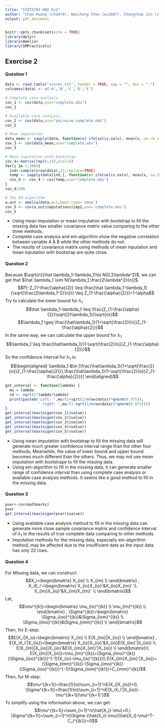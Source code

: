 ```yaml
---
title: "STAT5703 HW2 Ex1"
author: "Chao Huang (ch3474), Wancheng Chen (wc2687), Chengchao Jin (cj2628)"
output: pdf_document
---
```


```r
knitr::opts_chunk$set(echo = TRUE)
library(dplyr)
library(Amelia)
library(SMPracticals)
```

## Exercise 2

#### Question 1

```r
data <- read.table('scores.txt', header = TRUE, sep = "", dec = ".")
colnames(data) <- c('A','B','C','D','E')
```

```r
# Complete case analysis.
cov_1 <- cov(data,use="complete.obs")
cov_1
```

```r
# Available case analysis.
cov_2 <- cov(data,use="pairwise.complete.obs")
cov_2
```

```r
# Mean imputation
data_mean <- sapply(data, function(x) ifelse(is.na(x), mean(x, na.rm = TRUE), x))
cov_3 <- cov(data_mean,use="complete.obs")
cov_3
```
```r
# Mean inputation with bootstrap
cov_4<-matrix(rep(0,25),ncol=5)
for(i in 1:200){
  ind<-sample(nrow(data),22,replace=TRUE)
  temp <- sapply(data[ind,], function(x) ifelse(is.na(x), mean(x, na.rm = TRUE), x))
  cov_4 <- cov_4 + cov(temp,use="complete.obs")
}
cov_4/200
```

```r
# The EM-algorithm
a.out <- amelia(data,m=1,boot.type='none')
cov_5 <- cov(a.out$imputations$imp1,use='complete.obs')
cov_5
```

* Using mean imputation or mean imputation with bootstrap to fill the missing data has smaller covariance matrix value comparing to the other three methods.
* Complete case analysis and em-algorithm show the negative correlation between variable A & B while the other methods do not.
* The results of covariance matrix using methods of mean inputation and mean inputation with bootstrap are quite close.

#### Question 2

Because $\sqrt{n}(\hat \lambda_1-\lambda_1)\to N(0,2\lambda^2)$, we can get that $\hat \lambda_1 \sim N(\lambda_1,\frac{2\lambda^2}{n})$.
$$P[-Z_{1-\frac{\alpha}{2}} \leq \frac{\hat \lambda_1-\lambda_1}{\sqrt{\frac{2\lambda_1^2}{n}}} \leq Z_{1-\frac{\alpha}{2}}]=1-\alpha$$
Try to calculate the lower bound for $\lambda_1$
$$\hat \lambda_1-\lambda_1 \leq \frac{Z_{1-\frac{\alpha}{2}}\sqrt{2}\lambda_1}{\sqrt{n}}$$
$$\lambda_1 \geq \frac{\hat\lambda_1}{1+\sqrt{\frac{2}{n}}Z_{1-\frac{\alpha}{2}}}$$
In the same way, we can calculate the upper bound for $\lambda_1$
$$\lambda_1 \leq \frac{\hat\lambda_1}{1-\sqrt{\frac{2}{n}}Z_{1-\frac{\alpha}{2}}}$$
So the confidence interval for $\lambda_1$ is:
$$\begin{aligned}
\lambda_1 &\in [\frac{\hat\lambda_1}{1+\sqrt{\frac{2}{n}}Z_{1-\frac{\alpha}{2}}},\frac{\hat\lambda_1}{1-\sqrt{\frac{2}{n}}Z_{1-\frac{\alpha}{2}}}]
\end{aligned}$$
```r
get_interval <- function(lambda) {
  mu = lambda
  sd <- sqrt(2*lambda*lambda)
  print(paste0('Left: ',mu/(1+sqrt(2/nrow(data))*qnorm(0.975)),
               ' right: ',mu/(1-sqrt(2/nrow(data))*qnorm(0.975))))
}
get_interval(max(eigen(cov_1)$value))
get_interval(max(eigen(cov_2)$value))
get_interval(max(eigen(cov_3)$value))
get_interval(max(eigen(cov_4)$value))
get_interval(max(eigen(cov_5)$value))
```

* Using mean imputation with bootstrap to fill the missing data will generate much greater confidence interval range than the other four methods, Meanwhile, the value of lower bound and upper bound becomes much different than the others. Thus, we may not use mean imputation with bootstrape to fill the missing data.
* Using em-algorithm to fill in the missing data, it can generate smaller range of confidence interval than using complete case analysis or available case analysis methods. It seems like a good method to fill in the missing data.

#### Question 3

```r
pvar<-cov(mathmarks)
pvar
get_interval(max(eigen(pvar)$value))
```

* Using available case analysis method to fill in the missing data can generate more close sample covariance matrix and confidence interval of $\lambda_1$ to the results of true complete data comparing to other methods.
* Imputation methods for the missing data, especially em-algorithm method, may be affected due to the insufficient data as the input data has only 22 rows.

#### Question 4

For Missing data, we can construct:
$$X_i=\begin{bmatrix}
X_{io} \\
X_{im} \\
\end{bmatrix}
,
X_iX_i'=\begin{bmatrix}
X_{io}X_{io}'&X_{io}X_{im}' \\
X_{im}X_{io}'&X_{im}X_{im}' \\
\end{bmatrix}$$
Let,
$$\mu^{(k)}=\begin{bmatrix}
\mu_{io}^{(k)} \\
\mu_{im}^{(k)} \\
\end{bmatrix}
,
\Sigma^{(k)}=\begin{bmatrix}
\Sigma_{ioo}^{(k)}&\Sigma_{iom}^{(k)} \\
\Sigma_{imo}^{(k)}&\Sigma_{imm}^{(k)} \\
\end{bmatrix}$$
Then, for E-step:
$$E(X_i|X_io)=\begin{bmatrix}
X_{io} \\
E(X_{im}|X_{io}) \\
\end{bmatrix}
,
E(X_iX_i'|X_{io})=\begin{bmatrix}
X_{io}X_{io}'&X_{io}E(X_{im}'|X_{io}) \\
E(X_{im}|X_{io})X_{io}'&E(X_{im}X_{im}'|X_{io}) \\
\end{bmatrix}\\
E(X_{im}|X_{io})=\mu_{im}^{(k)}+\Sigma_{imo}^{(k)}(\Sigma_{ioo}^{(k)})^{-1}(X_{io}-\mu_{io}^{(k)})\\
E(X_{im}X_{im}'|X_{io})=(\Sigma_{imm}^{(k)}-\Sigma_{imo}^{(k)}(\Sigma_{ioo}^{(k)})^{-1}\Sigma_{iom}^{(k)})=C_{imm}^{(k)}$$
Then, for M-step:
$$\mu^{(k+1)}=\frac{1}{n}\sum_{i=1}^nE(X_i|X_{io})=0,
\Sigma^{(k+1)}=\frac{1}{n}\sum_{i=1}^nE(X_iX_i'|X_{io})-\mu^{(k+1)}\mu^{(k+1)'}$$
To simplify using the information above, we can get:
$$\mu^{(k+1)}=\sum_{i=1}^n(\hat{X_i}-\mu)=0,\ 
\Sigma^{(k+1)}=\sum_{i=1}^n(\Sigma-(\hat{X_i}-\mu)(\hat{X_i}-\mu)^T-C_i^{(k)})=0$$